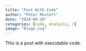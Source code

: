 ```yaml
---
title: "Post With Code"
author: "Peter Mostert"
date: "2024-09-20"
categories: [code, analysis, r]
image: "Rlogo.svg"
---
```


This is a post with executable code.
